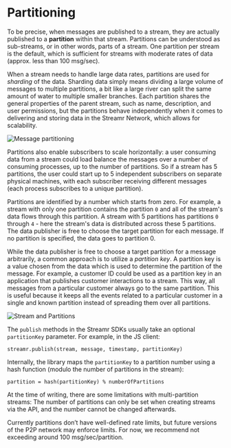


# Partitioning
To be precise, when messages are published to a stream, they are actually published to a **partition** within that stream. Partitions can be understood as sub-streams, or in other words, parts of a stream. One partition per stream is the default, which is sufficient for streams with moderate rates of data (approx. less than 100 msg/sec).

When a stream needs to handle large data rates, partitions are used for *sharding* of the data. Sharding data simply means dividing a large volume of messages to multiple partitions, a bit like a large river can split the same amount of water to multiple smaller branches. Each partition shares the general properties of the parent stream, such as name, description, and user permissions, but the partitions behave independently when it comes to delivering and storing data in the Streamr Network, which allows for scalability.

<Image
  src={MessagePartitioningImage}
  highResSrc={MessagePartitioningImage2x}
  alt="Message partitioning"
/>

Partitions also enable subscribers to scale horizontally: a user consuming data from a stream could load balance the messages over a number of consuming processes, up to the number of partitions. So if a stream has 5 partitions, the user could start up to 5 independent subscribers on separate physical machines, with each subscriber receiving different messages (each process subscribes to a unique partition).

Partitions are identified by a number which starts from zero. For example, a stream with only one partition contains the partition `0` and all of the stream's data flows through this partition. A stream with 5 partitions has partitions `0` through `4` - here the stream's data is distributed across these 5 partitions. The data publisher is free to choose the target partition for each message. If no partition is specified, the data goes to partition 0.

While the data publisher is free to choose a target partition for a message arbitrarily, a common approach is to utilize a *partition key*. A partition key is a value chosen from the data which is used to determine the partition of the message. For example, a customer ID could be used as a partition key in an application that publishes customer interactions to a stream. This way, all messages from a particular customer always go to the same partition. This is useful because it keeps all the events related to a particular customer in a single and known partition instead of spreading them over all partitions.

<Image
  src={StreamAndPartitionsImage}
  highResSrc={StreamAndPartitionsImage2x}
  alt="Stream and Partitions"
/>

The `publish` methods in the <Link to={docsLinks.sdk}>Streamr SDKs</Link> usually take an optional `partitionKey` parameter. For example, in the JS client:

```
streamr.publish(stream, message, timestamp, partitionKey)
```

Internally, the library maps the `partitionKey` to a partition number using a hash function (modulo the number of partitions in the stream):

```
partition = hash(partitionKey) % numberOfPartitions
```

<Warning>

At the time of writing, there are some limitations with multi-partition streams: The number of partitions can only be set when creating streams via the API, and the number cannot be changed afterwards.

</Warning>

Currently partitions don’t have well-defined rate limits, but future versions of the P2P network may enforce limits. For now, we recommend not exceeding around 100 msg/sec/partition.
